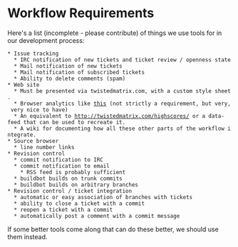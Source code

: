 = Workflow Requirements =

Here's a list (incomplete - please contribute) of things we use tools for in our development process:

 * Issue tracking
   * IRC notification of new tickets and ticket review / openness state
   * Mail notification of new tickets
   * Mail notification of subscribed tickets
   * Ability to delete comments (spam)
 * Web site
   * Must be presented via twistedmatrix.com, with a custom style sheet.
   * Browser analytics like [http://www.sitemeter.com/?a=stats&s=sm7twistedmatrix&r=19 this] (not strictly a requirement, but very, very nice to have)
   * An equivalent to http://twistedmatrix.com/highscores/ or a data-feed that can be used to recreate it.
   * A wiki for documenting how all these other parts of the workflow integrate.
 * Source browser
   * line number links
 * Revision control
   * commit notification to IRC
   * commit notification to email
     * RSS feed is probably sufficient
   * buildbot builds on trunk commits
   * buildbot builds on arbitrary branches
 * Revision control / ticket integration
   * automatic or easy association of branches with tickets
   * ability to close a ticket with a commit
   * reopen a ticket with a commit
   * automatically post a comment with a commit message

If some better tools come along that can do these better, we should use them instead.
